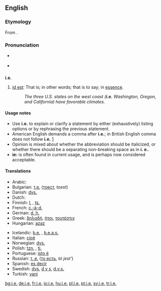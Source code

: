 {{see|ie|IE|-ie}}
==English==

===Etymology===
From {{L.}} {{term|lang=la|id est||that is}}.

===Pronunciation===
* {{a|RP|US}} {{IPA|/ˌaɪˈi:/}}
* {{audio|en-us-i.e..ogg|Audio (US)}}

==={{abbreviation}}===
'''i.e.'''

# {{context|[[initialism]]}} [[id est]]: That is; in other words; that is to say; in [[essence]].
#: ''The three U.S. states on the west coast ('''i.e.''' Washington, Oregon, and California) have favorable climates.''

====Usage notes====
*Use '''i.e.''' to explain or clarify a statement by either (exhaustively) listing options or by rephrasing the previous statement.
*American English demands a comma after '''i.e.'''; in British English comma does not follow '''i.e.''' [http://dictionary.reference.com/help/faq/language/g58.html]
*Opinion is mixed about whether the abbreviation should be italicized, or whether there should be a separating non-breaking space as in '''i.&nbsp;e.'''.
*'''ie:''' is often found in current usage, and is perhaps now considered acceptable.

====Translations====
{{trans-top|that is}}
*Arabic: {{Arab|[[يعني]]}} {{IPAchar|(yáʕni)}}
*Bulgarian: [[т.е.]] ([[тоест]], ''toest'')
*Danish: [[dvs.]] {{i|[[det]] [[vil]] [[sige]]}}
*Dutch: {{t|nl|d.w.z.}} {{i|[[dat]] [[wil]] [[zeggen]]}}
*Finnish: [[l.]] {{i|[[eli]]}}, [[ts.]] {{i|[[toisin sanoen]]}}
*French: [[c.-à-d.]]
*German: [[d. h.]] {{i|[[das heißt]]}}
*Greek: [[δηλαδή]], [[ήτοι]], [[τουτέστιν]]
*Hungarian: [[azaz]]
{{trans-mid}}
*Icelandic: [[þ.e.]] {{i|[[það]] [[er]]}}, [[þ.e.a.s.]] {{i|[[það]] [[er]] [[að]] [[segja]]}}
*Italian: [[cioè]]
*Norwegian: [[dvs.]]
*Polish: [[tzn.]] {{i|[[to]] [[znaczy]]}}, [[tj.]] {{i|[[to]] [[jest]]}}
*Portuguese: [[isto é]]
*Russian: [[т. е.]] ([[то есть]], ''tó jest’'')
*Spanish: [[es decir]]
*Swedish: [[dvs]], [[d v s]], [[d.v.s.]] {{i|[[det]] [[vill]] [[säga]]}}
*Turkish: [[yani]]
{{trans-bottom}}

[[bg:i.e.]]
[[de:i.e.]]
[[fr:i.e.]]
[[io:i.e.]]
[[hu:i.e.]]
[[pl:i.e.]]
[[pt:i.e.]]
[[sv:i.e.]]
[[tr:i.e.]]